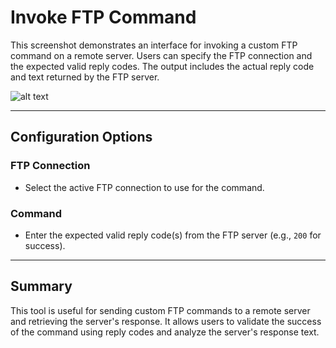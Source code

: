 # Invoke FTP Command

This screenshot demonstrates an interface for invoking a custom FTP command on a remote server. Users can specify the FTP connection and the expected valid reply codes. The output includes the actual reply code and text returned by the FTP server.

![alt text](../../../assets/ftp/invoke-ftp-command.png)

---

## Configuration Options

### FTP Connection
- Select the active FTP connection to use for the command.

### Command
- Enter the expected valid reply code(s) from the FTP server (e.g., `200` for success).

---
## Summary
This tool is useful for sending custom FTP commands to a remote server and retrieving the server's response. It allows users to validate the success of the command using reply codes and analyze the server's response text.